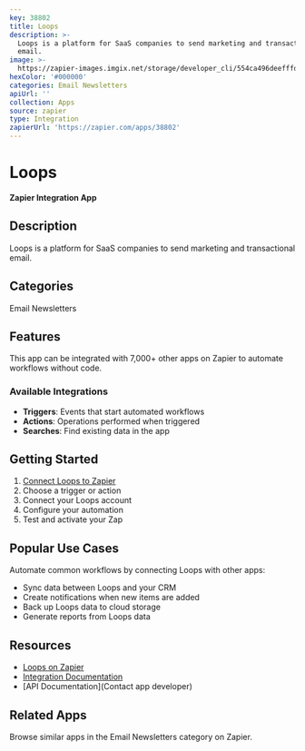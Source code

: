```yaml
---
key: 38802
title: Loops
description: >-
  Loops is a platform for SaaS companies to send marketing and transactional
  email.
image: >-
  https://zapier-images.imgix.net/storage/developer_cli/554ca496deefffd42eea6c769ab5e4a9.png?auto=format%2Ccompress&ixlib=python-3.0.0&q=50
hexColor: '#000000'
categories: Email Newsletters
apiUrl: ''
collection: Apps
source: zapier
type: Integration
zapierUrl: 'https://zapier.com/apps/38802'
---
```

# Loops

**Zapier Integration App**

## Description

Loops is a platform for SaaS companies to send marketing and transactional email.

## Categories

Email Newsletters

## Features

This app can be integrated with 7,000+ other apps on Zapier to automate workflows without code.

### Available Integrations

- **Triggers**: Events that start automated workflows
- **Actions**: Operations performed when triggered
- **Searches**: Find existing data in the app

## Getting Started

1. [Connect Loops to Zapier](https://zapier.com/apps/38802)
2. Choose a trigger or action
3. Connect your Loops account
4. Configure your automation
5. Test and activate your Zap

## Popular Use Cases

Automate common workflows by connecting Loops with other apps:

- Sync data between Loops and your CRM
- Create notifications when new items are added
- Back up Loops data to cloud storage
- Generate reports from Loops data

## Resources

- [Loops on Zapier](https://zapier.com/apps/38802)
- [Integration Documentation](https://zapier.com/apps/38802/integrations)
- [API Documentation](Contact app developer)

## Related Apps

Browse similar apps in the Email Newsletters category on Zapier.

